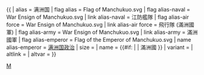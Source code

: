 {{ {{{1<noinclude>|country showdata</noinclude>}}}
| alias = 满洲国
| flag alias = Flag of Manchukuo.svg
| flag alias-naval = War Ensign of Manchukuo.svg
| link alias-naval = 江防艦隊
| flag alias-air force = War Ensign of Manchukuo.svg
| link alias-air force = 飛行隊 (滿洲國軍)
| flag alias-army = War Ensign of Manchukuo.svg
| link alias-army = 滿洲國軍
| flag alias-emperor = Flag of the Emperor of Manchukuo.svg
| name alias-emperor = [[满洲国#政治|满洲国政治]]
| size = {{{size|}}}
| name = {{#if: {{{name|}}} | {{{name|}}} | 滿洲國 }}
| variant = {{{variant|}}}
| altlink = {{{altlink|}}}
| altvar = {{{altvar|}}}
}}<noinclude>
[[Category:已不存在國家資料模板|M]]
</noinclude>